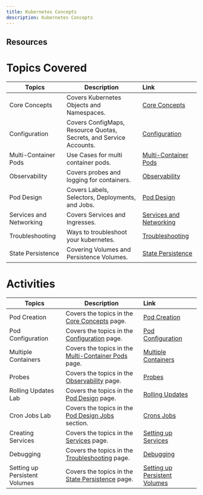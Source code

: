 ```yaml
---
title: Kubernetes Concepts
description: Kubernetes Concepts
---
```


## Resources

<CardGroup>
<MiniCard title="Kubernetes Basics" href="/slides/03-Kubernetes-Basics.pdf">
</MiniCard>
<MiniCard title="OpenShift Overview" href="/slides/OpenShift-Overview.pdf">
</MiniCard>
</CardGroup>

# Topics Covered

| Topics                            | Description         | Link        |
| --------------------------------| ------------------  |:----------- |
| Core Concepts | Covers Kubernetes Objects and Namespaces. | [Core Concepts](../kube-core-concepts/) |
| Configuration | Covers ConfigMaps, Resource Quotas, Secrets, and Service Accounts. | [Configuration](../kube-configuration/) |
| Multi-Container Pods | Use Cases for multi container pods. | [Multi-Container Pods](../kube-multi-container-pods/) |
| Observability | Covers probes and logging for containers. | [Observability](../kube-observability/) |
| Pod Design | Covers Labels, Selectors, Deployments, and Jobs.| [Pod Design](../kube-pod-design/) |
| Services and Networking | Covers Services and Ingresses.  | [Services and Networking](../kube-services-networking/) |
| Troubleshooting| Ways to troubleshoot your kubernetes. | [Troubleshooting](../kube-troubleshooting/) |
| State Persistence| Covering Volumes and Persistence Volumes. | [State Persistence](../kube-state-persistence/) |

# Activities

| Topics                            | Description         | Link        |
| --------------------------------| ------------------  |:----------- |
| Pod Creation | Covers the topics in the [Core Concepts](../kube-core-concepts/) page. | [Pod Creation](./activities/labs/lab1) |
| Pod Configuration | Covers the topics in the [Configuration](../kube-configuration/) page. | [Pod Configuration](./activities/labs/lab2) |
| Multiple Containers | Covers the topics in the [Multi-Container Pods](../kube-multi-container-pods/) page.| [Multiple Containers](./activities/labs/lab3) |
| Probes | Covers the topics in the [Observability](../kube-observability/) page. | [Probes](./activities/labs/lab4) |
| Rolling Updates Lab | Covers the topics in the [Pod Design](../kube-pod-design/) page.  | [Rolling Updates](./activities/labs/lab6) |
| Cron Jobs Lab | Covers the topics in the [Pod Design Jobs](../kube-pod-design#jobs-and-cronjobs) section. | [Crons Jobs](./activities/labs/lab7) |
| Creating Services | Covers the topics in the [Services](../kube-services-networking/) page. | [Setting up Services](./activities/labs/lab8) |
| Debugging | Covers the topics in the [ Troubleshooting](../kube-troubleshooting/) page.  | [Debugging](./activities/labs/lab5) |
| Setting up Persistent Volumes | Covers the topics in the [State Persistence](../kube-state-persistence/) page. | [Setting up Persistent Volumes](./activities/labs/lab10) |

